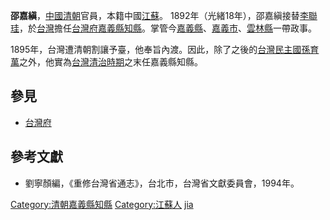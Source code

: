 '''邵嘉縝'''，[[中國|中國]][[清朝|清朝]]官員，本籍中國[[江蘇|江蘇]]。 1892年（光緒18年），邵嘉縝接替[[李聯珪|李聯珪]]，於[[台灣|台灣]]擔任[[台灣府|台灣府]][[嘉義縣_(清朝)|嘉義縣]][[知縣|知縣]]。掌管今[[嘉義縣|嘉義縣]]、[[嘉義市|嘉義市]]、[[雲林縣|雲林縣]]一帶政事。

1895年，台灣遭清朝割讓予臺，他奉旨內渡。因此，除了之後的[[台灣民主國|台灣民主國]][[孫育萬|孫育萬]]之外，他實為[[台灣清治時期|台灣清治時期]]之末任嘉義縣知縣。

==參見==
*[[台灣府|台灣府]]

==參考文獻==
*劉寧顏編，《重修台灣省通志》，台北市，台灣省文獻委員會，1994年。


{{start box}}
{{s-off}}
{{s-before|[[李聯珪|李聯珪]]}}
{{s-title|[[嘉義縣|嘉義縣]][[知縣|知縣]]|1892年上任}}
{{s-after|[[孫育萬|孫育萬]]（台灣民主國）}}
{{end box}}

{{DEFAULTSORT:shao jiazhen}}
[[Category:清朝嘉義縣知縣|Category:清朝嘉義縣知縣]]
[[Category:江蘇人|Category:江蘇人]]
[[Category:邵姓|jia]]
{{清朝人物小作品}}
